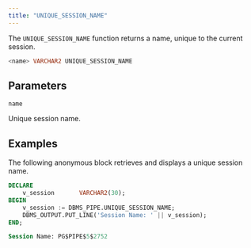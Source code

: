 ```yaml
---
title: "UNIQUE_SESSION_NAME"
---
```


The `UNIQUE_SESSION_NAME` function returns a name, unique to the current session.

```sql
<name> VARCHAR2 UNIQUE_SESSION_NAME
```

## Parameters

`name`

 Unique session name.

## Examples

The following anonymous block retrieves and displays a unique session name.

```sql
DECLARE
    v_session       VARCHAR2(30);
BEGIN
    v_session := DBMS_PIPE.UNIQUE_SESSION_NAME;
    DBMS_OUTPUT.PUT_LINE('Session Name: ' || v_session);
END;

Session Name: PG$PIPE$5$2752
```
